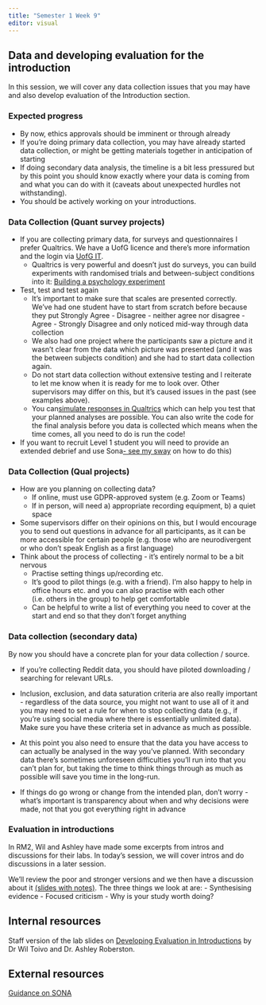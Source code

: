 ```yaml
---
title: "Semester 1 Week 9"
editor: visual
---
```


## Data and developing evaluation for the introduction

In this session, we will cover any data collection issues that you may have and also develop evaluation of the Introduction section.

### Expected progress

-   By now, ethics approvals should be imminent or through already
-   If you're doing primary data collection, you may have already started data collection, or might be getting materials together in anticipation of starting
-   If doing secondary data analysis, the timeline is a bit less pressured but by this point you should know exactly where your data is coming from and what you can do with it (caveats about unexpected hurdles not withstanding).
-   You should be actively working on your introductions.

### Data Collection (Quant survey projects)

-   If you are collecting primary data, for surveys and questionnaires I prefer Qualtrics. We have a UofG licence and there’s more information and the login via [UofG IT](https://www.gla.ac.uk/myglasgow/it/softwareandonlinetools/qualtrics/).
    -   Qualtrics is very powerful and doesn’t just do surveys, you can build experiments with randomised trials and between-subject conditions into it: [Building a psychology experiment](http://sites.cognitivescience.co/qualtrics/building-a-psychology-experiment) 
-   Test, test and test again
    -   It's important to make sure that scales are presented correctly. We've had one student have to start from scratch before because they put Strongly Agree - Disagree - neither agree nor disagree - Agree - Strongly Disagree and only noticed mid-way through data collection
    -   We also had one project where the participants saw a picture and it wasn't clear from the data which picture was presented (and it was the between subjects condition) and she had to start data collection again.
    -   Do not start data collection without extensive testing and I reiterate to let me know when it is ready for me to look over. Other supervisors may differ on this, but it's caused issues in the past (see examples above).
    -   You can[simulate responses in Qualtrics](https://www.qualtrics.com/support/survey-platform/survey-module/survey-tools/generating-test-responses/) which can help you test that your planned analyses are possible. You can also write the code for the final analysis before you data is collected which means when the time comes, all you need to do is run the code!
-   If you want to recruit Level 1 student you will need to provide an extended debrief and use Sona[ - see my sway](https://sway.cloud.microsoft/7OlDu5WmOmFjqDki?ref=Link&loc=play) on how to do this)

### Data Collection (Qual projects)

-   How are you planning on collecting data?
    -   If online, must use GDPR-approved system (e.g. Zoom or Teams)
    -   If in person, will need a) appropriate recording equipment, b) a quiet space
-   Some supervisors differ on their opinions on this, but I would encourage you to send out questions in advance for all participants, as it can be more accessible for certain people (e.g. those who are neurodivergent or who don't speak English as a first language)
-   Think about the process of collecting - it's entirely normal to be a bit nervous
    -   Practise setting things up/recording etc.
    -   It's good to pilot things (e.g. with a friend). I'm also happy to help in office hours etc. and you can also practise with each other (i.e. others in the group) to help get comfortable
    -   Can be helpful to write a list of everything you need to cover at the start and end so that they don't forget anything

### Data collection (secondary data)

By now you should have a concrete plan for your data collection / source.

-   If you're collecting Reddit data, you should have piloted downloading / searching for relevant URLs.

-   Inclusion, exclusion, and data saturation criteria are also really important - regardless of the data source, you might not want to use all of it and you may need to set a rule for when to stop collecting data (e.g., if you're using social media where there is essentially unlimited data). Make sure you have these criteria set in advance as much as possible.

-   At this point you also need to ensure that the data you have access to can actually be analysed in the way you've planned. With secondary data there's sometimes unforeseen difficulties you'll run into that you can't plan for, but taking the time to think things through as much as possible will save you time in the long-run.

-   If things do go wrong or change from the intended plan, don't worry - what's important is transparency about when and why decisions were made, not that you got everything right in advance

### Evaluation in introductions

In RM2, Wil and Ashley have made some excerpts from intros and discussions for their labs. In today's session, we will cover intros and do discussions in a later session.

We'll review the poor and stronger versions and we then have a discussion about it [(slides with notes)](https://gla-my.sharepoint.com/:p:/g/personal/ashley_robertson_glasgow_ac_uk/EXaejOFk4LhArFCk51SrtD8B8Y8Y05vjENf9k1Y7WfDPWA?e=yxNt5y). The three things we look at are: - Synthesising evidence - Focused criticism - Why is your study worth doing?

## Internal resources

Staff version of the lab slides on [Developing Evaluation in Introductions](https://gla-my.sharepoint.com/:p:/g/personal/ashley_robertson_glasgow_ac_uk/EXaejOFk4LhArFCk51SrtD8B8Y8Y05vjENf9k1Y7WfDPWA?e=yxNt5y) by Dr Wil Toivo and Dr. Ashley Roberston.

## External resources

[Guidance on SONA](https://gla-my.sharepoint.com/:b:/g/personal/ashley_robertson_glasgow_ac_uk/EaSibUgmSh1IpgvFOpf3kBoBH7fD4NiT29yNVP0fvblWYA?e=ZtuuEg)
